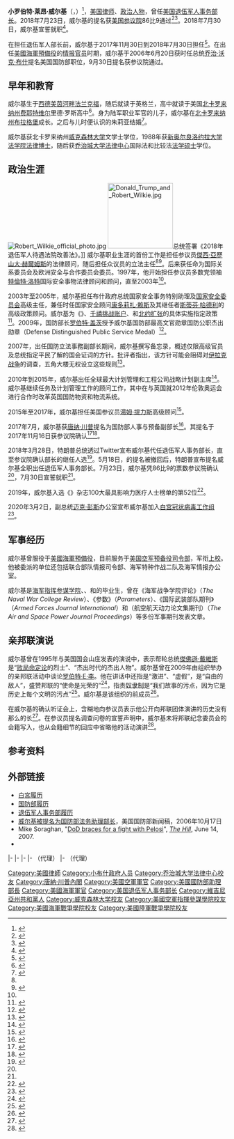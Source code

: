 {{NoteTA
|G1=美国总统
|G2=People
|G3=USGov
}}

{{Infobox officeholder
| name         = 罗伯特·威尔基<br/>{{lang|en|Robert Wilkie}}
| image        = Robert Wilkie official portrait.jpg
| office       = 第10任[[美国退伍军人事务部长|美国退伍军人事务部长]]
| term_start   = 2018年7月30日
| term_end     = 2021年1月20日
| president    = [[唐納·川普|唐納·川普]]
| deputy       = {{tsl|en|James Byrne (lawyer)|詹姆斯·拜恩}}<br>{{tsl|en|Pamela J. Powers|帕梅拉·J·鲍尔斯}}（代理）
| predecessor  = [[戴维·舒尔金|戴维·舒尔金]]
| successor    = [[丹尼斯·麦克多诺|丹尼斯·麦克多诺]]
| president1   = 唐纳德·特朗普
| deputy1      = {{tsl|en|Thomas G. Bowman|托马斯·G·鲍曼}}
| term_start1  = 代理：2018年3月28日
| term_end1    = 2018年5月29日
| predecessor1 = 大卫·舒尔金（David Shulkin）
| successor1   = {{tsl|en|Peter O'Rourke (U.S. government official)|彼得·奥罗克}}（代理）
| office2      = 第8届{{tsl|en|Under Secretary of Defense for Personnel and Readiness|国防部人事与预备副部长}}
| president2   = 唐纳德·特朗普
| term_start2  = 2017年11月30日
| term_end2    = 2018年7月30日
| predecessor2 = {{tsl|en|Jessica L. Wright|杰西卡·L·莱特}}
| successor2   = {{tsl|en|Matthew Donovan|马修·多诺万}}
| office3      = 第25届{{tsl|en|Assistant Secretary of Defense for Legislative Affairs|国防部法务助理部长}}
| president3   = [[乔治·沃克·布什|乔治·沃克·布什]]
| term_start3  = 2006年9月30日
| term_end3    = 2009年1月19日
| predecessor3 = 丹·斯坦利（Dan Stanley）
| successor3   = 伊丽莎白·金（Elizabeth King）
| birth_name   = 小罗伯特·莱昂·威尔基<br/>（Robert Leon Wilkie Jr）
| birth_date   = {{birth date and age|1962|8|6}}
| birth_place  = {{BRD}}[[美因河畔法兰克福|美因河畔法兰克福]]
| death_date   = 
| death_place  = 
| party        = {{GOP}}
| spouse       = 朱莉娅·威尔基（Julia Wilkie）
| education    = [[威克森林大学|威克森林大学]][[文学士|文学士]]<br>[[新奧爾良洛約拉大學|新奧爾良洛約拉大學]][[法律博士|法律博士]]<br>[[乔治城大学|乔治城大学]][[法学硕士|法学硕士]]<br>{{tsl|en|United States Army War College|美国陆军战争学院}}[[理學碩士|理學碩士]]
| allegiance   = {{flag|United States}}
| branch       = [[美国海军|美国海军]]<br>[[美国空军|美国空军]]
| rank         = 
}}

'''小罗伯特·莱昂·威尔基'''（{{lang-en|Robert Leon Wilkie Jr.}}，{{bd|1962年|8月2日||}}）<ref>{{Cite web|url=https://www.familysearch.org/ark:/61903/1:1:KTGG-75C|title=FamilySearch|accessdate=2020-08-13|archive-date=2020-04-18|archive-url=https://web.archive.org/web/20200418094350/https://www.familysearch.org/ark:/61903/1:1:KTGG-75C|dead-url=no}}</ref>，[[美国|美国]][[律师|律师]]、[[政治人物|政治人物]]，曾任[[美国退伍军人事务部长|美国退伍军人事务部长]]。2018年7月23日，威尔基的提名获[[美国参议院|美国参议院]]86比9通过<ref name=":0">{{cite news|url=https://www.washingtonpost.com/politics/whitehouse/president-trump-announces-hes-nominating-acting-veterans-affairs-secretary-robert-wilkie-to-lead-agency/2018/05/18/02e95666-5ab3-11e8-9889-07bcc1327f4b_story.html|title=President Trump announces he's nominating Acting Veterans Affairs Secretary Robert Wilkie to lead agency|date=May 2018|accessdate=2020-08-13|archive-date=2018-11-10|archive-url=https://web.archive.org/web/20181110200129/https://www.washingtonpost.com/politics/whitehouse/president-trump-announces-hes-nominating-acting-veterans-affairs-secretary-robert-wilkie-to-lead-agency/2018/05/18/02e95666-5ab3-11e8-9889-07bcc1327f4b_story.html|dead-url=no}}</ref><ref>{{Cite web|url=https://www.cnn.com/2018/07/23/politics/senate-confirmation-veterans-affairs-nominee/index.html|title=Senate confirms new secretary of veterans affairs|author=Juana Summers|website=CNN|access-date=2019-01-31|archive-date=2019-07-16|archive-url=https://web.archive.org/web/20190716075611/https://www.cnn.com/2018/07/23/politics/senate-confirmation-veterans-affairs-nominee/index.html|dead-url=no}}</ref>。2018年7月30日，威尔基宣誓就职<ref name=":1">{{cite news|url=https://abcnews.go.com/Politics/robert-wilkie-sworn-veterans-affairs-secretary/story?id=56924300|title=Robert Wilkie sworn in as new Veterans Affairs secretary|last=Ebbs|first=Stephanie|date=2018-07-30|work=ABC News|access-date=2020-08-13|archive-date=2018-08-04|archive-url=https://web.archive.org/web/20180804182740/https://abcnews.go.com/Politics/robert-wilkie-sworn-veterans-affairs-secretary/story?id=56924300|dead-url=no}}</ref>。

在担任退伍军人部长前，威尔基于2017年11月30日到2018年7月30日担任{{tsl|en|Under Secretary of Defense for Personnel and Readiness|国防部人事与预备副部长}}<ref>{{cite news |url=http://www.fayobserver.com/news/20171116/fayetteville-native-robert-wilkie-confirmed-by-unanimous-consent-by-us-senate |title=Fayetteville native Robert Wilkie confirmed by unanimous consent by U.S. Senate|date=November 2017|publisher=The Fayetteville Observer|accessdate=2017-11-17}}</ref>。在出任[[美國海軍預備役|美國海軍預備役]]的[[情报官员|情报官员]]时期，威尔基于2006年6月20日获时任总统[[乔治·沃克·布什|乔治·沃克·布什]]提名美国国防部职位，9月30日提名获参议院通过。

== 早年和教育 ==
威尔基生于[[西德|西德]][[美茵河畔法兰克福|美茵河畔法兰克福]]，随后就读于英格兰{{tsl|en|Salisbury Cathedral School|索尔兹伯里大教堂学校}}，高中就读于美国[[北卡罗来纳州|北卡罗来纳州]][[費耶特維爾_(北卡羅萊納州)|费耶特维尔]]里德·罗斯高中<ref>{{Cite web|url=https://www.fayobserver.com/news/20170809/wilkie-calls-his-nomination-for-defense-position-an-honor|title=Wilkie calls his nomination for defense position 'an honor'|last=Futch|first=Michael|website=The Fayetteville Observer|language=en|access-date=2020-04-07}}</ref>。身为陆军职业军官的儿子，威尔基在[[北卡罗来纳州|北卡罗来纳州]][[布拉格堡_(北卡羅來納州)|布拉格堡]]成长。之后与儿时便认识的朱莉亚结婚<ref>{{cite web |url=https://www.usatoday.com/story/news/politics/2018/07/24/robert-wilkie-five-things-know-incoming-va-secretary/827273002/ |title=5 things to know about incoming VA secretary Robert Wilkie |date=2018-07-24 |publisher=USA Today}}</ref>。

威尔基获北卡罗来纳州[[威克森林大学|威克森林大学]]文学士学位，1988年获[[新奥尔良洛约拉大学法学院|新奥尔良洛约拉大学法学院]][[法律博士|法律博士]]，随后获[[乔治城大学法律中心|乔治城大学法律中心]]国际法和比较法[[法学硕士|法学硕士]]学位。

== 政治生涯 ==
[[File:Robert_Wilkie_official_photo.jpg|left]]
[[File:Donald_Trump_and_Robert_Wilkie.jpg|150px]]总统签署《2018年退伍军人待遇法院改善法》。]]
威尔基职业生涯的首份工作是担任参议员[[傑西·亞歷山大·赫爾姆斯|傑西·亞歷山大·赫爾姆斯]]的法律顾问，随后担任众议员{{tsl|en|David Funderburk|大卫·芬德伯克}}的立法主任<ref name=":3" /><ref name=":4">{{Cite web|url=https://www.newsobserver.com/news/politics-government/article211420279.html|title=Trump picks North Carolina's Robert Wilkie to lead the VA|last=Murphy|first=Brian|date=2018-05-18|website=The News & Observer|dead-url=no|archive-url=|archive-date=|access-date=}}</ref>。后来获任命为国际关系委员会及欧洲安全与合作委员会委员。1997年，他开始担任参议员多数党领袖[[特倫特·洛特|特倫特·洛特]]国际安全事物法律顾问和顾问，直至2003年<ref name=":4" />。

2003年至2005年，威尔基担任布什政府总统国家安全事务特别助理及[[美国国家安全委员会|国家安全委员会]]高级主任，兼任时任国家安全顾问[[康多莉扎·赖斯|康多莉扎·赖斯]]及其继任者[[斯蒂芬·哈德利|斯蒂芬·哈德利]]的高级政策顾问。威尔基为《{{le|美利坚合众国与俄罗斯联邦削减战略武器条约|Strategic Offensive Reductions Treaty|莫斯科条约}}》、[[千禧年挑战公司|千禧挑战账户]]、{{le|后伊拉克入侵时代的投资|Investment in post-invasion Iraq|伊拉克重建}}和[[北约扩张|北约扩张]]的具体实施指定政策<ref>{{cite web |url=http://www.defenselink.mil/la/powellmoorebio.htm#bk_mk_pdasd|title=United States Department of Defense |website=www.defenselink.mil}}</ref>。2009年，国防部长[[罗伯特·盖茨|罗伯特·盖茨]]授予威尔基国防部最高文官勋章国防公职杰出勋章（Defense Distinguished Public Service Medal）<ref>{{cite news|last1=Murphy|first1=Brian|title=Trump taps Tillis aide for Pentagon post|url=http://www.mcclatchydc.com/news/nation-world/national/article162631853.html|accessdate=2017-08-02 |publisher=McClatchy DC|date=2017-07-20}}</ref>。

2007年，出任国防立法事務副部长期间，威尔基撰写备忘录，概述仅限高级官员及总统指定平民了解的国会证词的方针。批评者指出，该方针可能会阻碍对[[伊拉克战争|伊拉克战争]]的调查，五角大楼无权设立这些规则<ref>{{cite news |last1=Bender|first1=Bryan|title=Pentagon restricting who can testify before Congress |url=http://www.sfgate.com/politics/article/Pentagon-restricting-who-can-testify-before-2574577.php|accessdate=2017-08-02 |agency=Boston Globe|publisher=SF Gate|date=2007-05-11}}</ref>。

2010年到2015年，威尔基出任全球最大计划管理和工程公司{{tsl|en|CH2M Hill|CH2M Hill}}战略计划副主席<ref>{{Cite web|url=https://www.foxnews.com/politics/who-is-robert-wilkie-4-things-to-know-about-trumps-veterans-affairs-secretary|title=Who is Robert Wilkie? 4 things to know about Trump's Veterans Affairs secretary|last=Schallhorn|first=Kaitlyn|date=2018-05-18|website=Fox News|language=en-US|access-date=2020-02-04}}</ref>。威尔基继续任务及计划管理工作的顾问工作，其中在与英国就2012年伦敦奥运会进行合作时改革英国国防物资和物流系统。

2015年至2017年，威尔基担任美国参议员[[湯姆·提力斯|湯姆·提力斯]]高级顾问<ref name=":3">{{Cite news|url=https://www.wsj.com/articles/va-nominee-faces-questions-on-role-in-jesse-helms-races-1530055617|title=VA Nominee Faces Questions on Role in Jesse Helms Races|last=Kesling|first=Ben|date=2018-06-26|work=Wall Street Journal|access-date=2020-02-04|language=en-US|issn=0099-9660}}</ref>。

2017年7月，威尔基获[[唐纳·川普|唐纳·川普]]提名为国防部人事与预备副部长<ref>{{Cite web|url=https://www.militarytimes.com/2017/07/20/trump-nominates-wilkie-kurta-to-oversee-pentagon-personnel-issues/|title=Trump nominates Wilkie, Kurta to oversee Pentagon personnel issues|last=III|first=Leo Shane|date=2017-08-22|website=Military Times|language=en-US|access-date=2020-02-04}}</ref>。其提名于2017年11月16日获参议院确认<ref>{{cite web|url=https://www.congress.gov/nomination/115th-congress/813|title=PN813 — Robert L. Wilkie — Department of Defense|date=2017-11-16|website=U.S. Congress|accessdate=2017-11-17}}</ref><ref>{{Cite web|url=https://www.fayobserver.com/news/20171116/fayetteville-native-robert-wilkie-confirmed-by-unanimous-consent-by-us-senate|title=Fayetteville native Robert Wilkie confirmed by unanimous consent by U.S. Senate|last=Brooks|first=Drew|website=The Fayetteville Observer|language=en|access-date=2020-02-04}}</ref>。

2018年3月28日，特朗普总统透过Twitter宣布威尔基代任退伍军人事务部长，直至参议院确认部长的继任人选<ref>{{cite tweet|number=979108846408003584|user=realdonaldtrump|title=Ronnie Jackson will be new VA Secretary, Hon. Robert Wilkie will be the interim|date=2018-03-28}}</ref>。5月18日，{{tsl|en|Ronny Jackson|罗尼·杰克逊}}的提名被撤回后，特朗普宣布提名威尔基全职出任退伍军人事务部长。7月23日，威尔基凭86比9的票数参议院确认<ref name=":0" />，7月30日宣誓就职<ref name=":1" />。

2019年，威尔基入选《{{tsl|en|Modern Healthcare|现代医疗}}》杂志100大最具影响力医疗人士榜单的第52位<ref>{{cite web | title= 100 Most Influential People in Healthcare - 2019 |url=https://www.modernhealthcare.com/awards/100-most-influential-people-healthcare-2019|website=Modern Healthcare|accessdate=2019-12-30}}</ref>。

2020年3月2日，副总统[[迈克·彭斯|迈克·彭斯]]办公室宣布威尔基加入[[白宫冠状病毒工作组|白宫冠状病毒工作组]]<ref>{{Cite web|url=https://thehill.com/homenews/administration/485513-white-house-adds-va-secretary-cms-chief-to-coronavirus-task-force|title=White House adds VA secretary, CMS chief to coronavirus task force|last=Lejeune|first=Tristan|date=2020-03-02|website=TheHill|language=en|access-date=2020-04-13|archive-date=2020-03-03|archive-url=https://web.archive.org/web/20200303144812/https://thehill.com/homenews/administration/485513-white-house-adds-va-secretary-cms-chief-to-coronavirus-task-force|dead-url=no}}</ref>。

== 军事经历 ==
威尔基曾服役于[[美國海軍預備役|美國海軍預備役]]，目前服务于[[美国空军预备役司令部|美国空军预备役司令部]]，军衔[[上校|上校]]。他被委派的单位还包括联合部队情报司令部、海军特种作战二队及海军情报办公室。

威尔基是[[海军战争学院|海军指挥参谋学院]]、{{le|空军指挥参谋学院|Air Command and Staff College}}、{{le|美国陆军战争学院|United States Army War College}}和{{le|联合部队参谋学院|Joint Forces Staff College}}的毕业生，曾在《海军战争学院评论》（''The Naval War College Review''）、《参数》（''Parameters''）、《国际武装部队期刊》（''Armed Forces Journal International''）和（航空航天动力论文集期刊）（''The Air and Space Power Journal Proceedings''）等多份军事期刊发表文章。

== 亲邦联演说 ==
威尔基曾在1995年与美国国会山庄发表的演说中，表示帮轮总统[[傑佛遜·戴維斯|傑佛遜·戴維斯]]是“[[败局命定论|败局命定论]]的烈士”、“杰出时代的杰出人物”。威尔基曾在2009年由{{le|邦联退伍军人之子|Sons of Confederate Veterans}}组织举办的亲邦联活动中谈论[[罗伯特·E·李|罗伯特·E·李]]。他在讲话中还指{{le|美国废奴主义|Abolitionism in the United States|废奴主义者}}是“激进”、“虚假”，是“自由的敌人”，盛赞邦联的“使命是光荣的”<ref>{{Cite news|url=https://www.cnn.com/2018/12/07/politics/va-secretary-confederate-president/index.html|title=VA secretary praised Confederate president as a "martyr to 'The Lost Cause'" in 1995 speech|last=Kaczynski|first=Andrew|date=2018-12-07|work=CNN|access-date=2018-12-07}}</ref>，指责[[美国奴隶制度|奴隶制]]是“我们故事的污点，因为它是历史上每个文明的污点”<ref>{{Cite news|url=https://www.stltoday.com/news/national/trump-s-va-secretary-is-a-fan-of-jefferson-davis/article_e76c2af4-0e98-5fbc-ad17-2964fd35e827.html|title=Trump's VA secretary is a fan of Jefferson Davis. But Davis was loathed in the Confederacy.|last=Selk|first=Avi|date=2018-12-10|work=St. Louis Post Dispatch|access-date=2018-12-18}}</ref>。威尔基是该组织的前成员<ref>{{cite news |last1=Itkowitz |first1=Colby |title=The Health 202: 'We will hold you accountable.' Democrats grill Azar on family separations |url=https://www.washingtonpost.com/news/powerpost/paloma/the-health-202/2018/06/27/the-health-202-we-will-hold-you-accountable-democrats-grill-azar-on-family-separations/5b323ecd1b326b3967989c7a/ |accessdate=2018-12-09 |work=Washington Post |date=2018-06-27}}</ref>。

在威尔基的确认听证会上，含糊地向参议员表示他公开向邦联团体演讲的历史没有那么的长<ref>{{Cite news|url=https://www.cnn.com/2018/12/14/politics/kfile-robert-wilkie-senate-testimony-confirmation/index.html?no-st=1544917747|title=VA secretary gave inaccurate answers on pro-Confederate ties during confirmation process|last=Kaczynski|first=Andrew|date=2018-12-14|work=CNN|access-date=2018-12-14}}</ref>。在参议员提名调查问卷的宣誓声明中，威尔基未将邦联纪念委员会的会籍写入，也从会籍细节的回应中省略他的活动演讲<ref>{{Cite news|url=https://www.cnn.com/2019/01/04/politics/kfile-wilkie-confirmation-form/index.html|title=VA Secretary Robert Wilkie didn't disclose pro-Confederate associations on confirmation paperwork|last=Kaczynski|first=Andrew|date=2019-01-04|work=CNN|access-date=}}</ref>。

== 参考资料==
{{reflist|2}}

== 外部链接 ==
{{commons category|Rebort Wilkie}}
*[https://georgewbush-whitehouse.archives.gov/results/leadership/bio_1013.html 白宮履历]
*[https://www.defense.gov/About/Biographies/Biography-View/Article/1394799/robert-wilkie/ 国防部履历]
*[https://www.va.gov/opa/bios/secva.asp 退伍军人事务部履历] {{Wayback|url=https://www.va.gov/opa/bios/secva.asp |date=20171223012427 }}
*[http://www.defenselink.mil/releases/release.aspx?releaseid=10086 威尔基被提名为国防部法务助理部长]，美国国防部新闻稿，2006年10月17日
*Mike Soraghan, "[https://thehill.com/homenews/news/12259-dod-braces-for-a-fight-with-pelosi DoD braces for a fight with Pelosi]", ''[[国会山报|The Hill]]'', June 14, 2007.
*{{C-SPAN|110621}}

{{s-start}}
{{s-off}}
{{s-bef|before=丹·斯坦利}}
{{s-ttl|title={{tsl|en|Assistant Secretary of Defense for Legislative Affairs|国防部法务助理部长}}|years=2006年9月30日 – 2009年1月19日}}
{{s-aft|after=伊丽莎白·金}}
|-
{{s-bef|before={{tsl|en|Jessica L. Wright|杰西卡·L·凯特}}}}
{{s-ttl|title={{tsl|en|Under Secretary of Defense for Personnel and Readiness|国防部人事与预备副部长}}|years=2017年11月30日 – 2018年7月30日}}
{{s-aft|after={{tsl|en|Matthew Donovan|马修·多诺万}}}}
|-
{{s-bef|before=[[戴维·舒尔金|戴维·舒尔金]]}}
{{s-ttl|title=代理[[美国退伍军人事务部长|美国退伍军人事务部长]]|years=2018年3月28日 – 2018年5月29日}}
{{s-aft|after={{tsl|en|Peter O'Rourke (U.S. government official)|彼得·奥罗克}}<br>{{small|代理}}}}
|-
{{s-bef|before=[[戴维·舒尔金|戴维·舒尔金]]}}
{{s-ttl|title=[[美国退伍军人事务部长|美国退伍军人事务部长]]|years=2018年7月30日 – 至今}}
{{s-inc}}
|-
{{s-prec|usa}}
{{s-bef|before=[[贝琪·德沃斯|贝琪·德沃斯]]|as=[[美國教育部長|教育部长]]}}
{{s-ttl|title=[[美國優先權順序|美国优先权顺序]] <br> ''为退伍军人事务部长''|years=}}
{{s-aft|after=[[查德·沃爾夫|查德·沃爾夫]]|as=为[[美国国土安全部长|国土安全部长]]}}（代理）
|-
{{s-prec|us-pres}}
{{s-bef|before=[[贝琪·德沃斯|贝琪·德沃斯]]|as=为[[美國教育部長|教育部长]]}}
{{s-ttl|title=第16顺位<br> ''为退伍军人事务部长''|years=}}
{{s-aft|after=[[查德·沃爾夫|查德·沃爾夫]]|as=为[[美国国土安全部长|国土安全部长]]}}（代理）
{{s-end}}

{{Donald Trump cabinet}}
{{US Presidential Line of Succession}}

{{Authority control}}
{{DEFAULTSORT:Wilkie, Robert L.}}
[[Category:美國律師|Category:美國律師]]
[[Category:小布什政府人员|Category:小布什政府人员]]
[[Category:乔治城大学法律中心校友|Category:乔治城大学法律中心校友]]
[[Category:唐納·川普內閣|Category:唐納·川普內閣]]
[[Category:美國空軍軍官|Category:美國空軍軍官]]
[[Category:美國國防部助理部長|Category:美國國防部助理部長]]
[[Category:美國海軍軍官|Category:美國海軍軍官]]
[[Category:美国退伍军人事务部长|Category:美国退伍军人事务部长]]
[[Category:維吉尼亞州共和黨人|Category:維吉尼亞州共和黨人]]
[[Category:威克森林大学校友|Category:威克森林大学校友]]
[[Category:美國空軍指揮參謀學院校友|Category:美國空軍指揮參謀學院校友]]
[[Category:美國海軍戰爭學院校友|Category:美國海軍戰爭學院校友]]
[[Category:美國陸軍戰爭學院校友|Category:美國陸軍戰爭學院校友]]